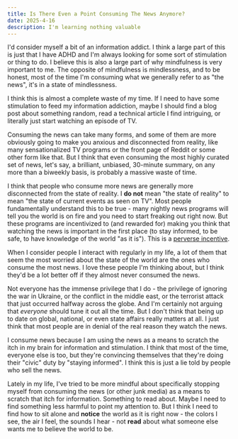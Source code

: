```yaml
---
title: Is There Even a Point Consuming The News Anymore?
date: 2025-4-16
description: I'm learning nothing valuable
---
```


I'd consider myself a bit of an information addict. I think a large part of this is just that I have ADHD and I'm always looking for some sort of stimulation or thing to do. I believe this is also a large part of why mindfulness is very important to me. The opposite of mindfulness is mindlessness, and to be honest, most of the time I'm consuming what we generally refer to as "the news", it's in a state of mindlessness. 

I think this is almost a complete waste of my time. If I need to have some stimulation to feed my information addiction, maybe I should find a blog post about something random, read a technical article I find intriguing, or literally just start watching an episode of TV. 

Consuming the news can take many forms, and some of them are more obviously going to make you anxious and disconnected from reality, like many sensationalized TV programs or the front page of Reddit or some other form like that. But I think that even consuming the most highly curated set of news, let's say, a brilliant, unbiased, 30-minute summary, on any more than a biweekly basis, is probably a massive waste of time. 

I think that people who consume more news are generally more disconnected from the state of reality. I **do not** mean "the state of reality" to mean "the state of current events as seen on TV". Most people fundamentally understand this to be true - many nightly news programs will tell you the world is on fire and you need to start freaking out right now. But these programs are incentivized to (and rewarded for) making you think that watching the news is important in the first place (to stay informed, to be safe, to have knowledge of the world "as it is"). This is a [perverse incentive](https://en.wikipedia.org/wiki/Perverse_incentive). 

When I consider people I interact with regularly in my life, a lot of them that seem the most worried about the state of the world are the ones who consume the most news. I love these people I'm thinking about, but I think they'd be a lot better off if they almost never consumed the news.  

Not everyone has the immense privilege that I do - the privilege of ignoring the war in Ukraine, or the conflict in the middle east, or the terrorist attack that just occurred halfway across the globe. And I'm certainly not arguing that *everyone* should tune it out all the time. But I don't think that being up to date on global, national, or even state affairs really matters at all. I just think that most people are in denial of the real reason they watch the news.

I consume news because I am using the news as a means to scratch the itch in my brain for information and stimulation. I think that most of the time, everyone else is too, but they're convincing themselves that they're doing their "civic" duty by "staying informed". I think this is just a lie told by people who sell the news. 

Lately in my life, I've tried to be more mindful about specifically stopping myself from consuming the news (or other junk media) as a means to scratch that itch for information. Something to read about. Maybe I need to find something less harmful to point my attention to. But I think I need to find how to sit alone and **notice** the world as it is right now - the colors I see, the air I feel, the sounds I hear - not **read** about what someone else wants me to believe the world to be.